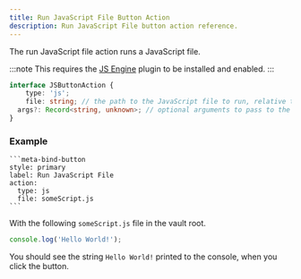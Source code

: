 ```yaml
---
title: Run JavaScript File Button Action
description: Run JavaScript File button action reference.
---
```


The run JavaScript file action runs a JavaScript file.

:::note
This requires the [JS Engine](https://github.com/mProjectsCode/obsidian-js-engine-plugin) plugin to be installed and enabled.
:::

```ts
interface JSButtonAction {
	type: 'js';
	file: string; // the path to the JavaScript file to run, relative to the vault root
  args?: Record<string, unknown>; // optional arguments to pass to the script
}
```

### Example

````custom_markdown {5-6}
```meta-bind-button
style: primary
label: Run JavaScript File
action:
  type: js
  file: someScript.js
```
````

With the following `someScript.js` file in the vault root.

```js title="someScript.js"
console.log('Hello World!');
```

You should see the string `Hello World!` printed to the console, when you click the button.
